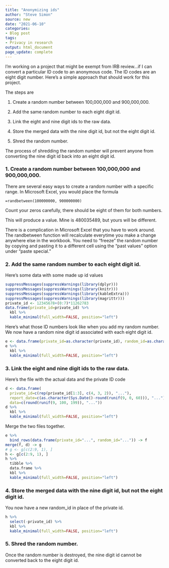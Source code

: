 ```yaml
---
title: "Anonymizing ids"
author: "Steve Simon"
source: new
date: "2021-06-10"
categories:
- Blog post
tags:
- Privacy in research
output: html_document
page_update: complete
---
```


I'm working on a project that might be exempt from IRB review...if I can convert a particular ID code to an anonymous code. The ID codes are an eight digit number. Here's a simple approach that should work for this project.

<!---More--->

The steps are

1. Create a random number between 100,000,000 and 900,000,000.

2. Add the same random number to each eight digit id.

3. Link the eight and nine digit ids to the raw data.

4. Store the merged data with the nine digit id, but not the eight digit id.

5. Shred the random number.

The process of shredding the random number will prevent anyone from converting the nine digit id back into an eight digit id.

### 1. Create a random number between 100,000,000 and 900,000,000.

There are several easy ways to create a random number with a specific range. In Microsoft Excel, you would place the formula

```{}
=randbetween(100000000, 900000000)
```

Count your zeros carefully, there should be eight of them for both numbers.

This will produce a value. Mine is 480035489, but yours will be different.

There is a complication in Microsoft Excel that you have to work around. The randbetween function will recalculate everytime you make a change anywhere else in the workbook. You need to "freeze" the random number by copying and pasting it to a different cell using the "past values" option under "paste special."

### 2. Add the same random number to each eight digit id.

Here's some data with some made up id values

```r
suppressMessages(suppressWarnings(library(dplyr)))
suppressMessages(suppressWarnings(library(knitr)))
suppressMessages(suppressWarnings(library(kableExtra)))
suppressMessages(suppressWarnings(library(magrittr)))
private_id <- 12345678+(0:7)*11262783
data.frame(private_id=private_id) %>%
  kbl %>%
  kable_minimal(full_width=FALSE, position="left")
```

Here's what those ID numbers look like when you add my random number. We now have a random nine digit id associated with each eight digit id.

```r
e <- data.frame(private_id=as.character(private_id), random_id=as.character(private_id+480035489))
e %>%
  kbl %>%
  kable_minimal(full_width=FALSE, position="left")
```

### 3. Link the eight and nine digit ids to the raw data.

Here's the file with the actual data and the private ID code

```r
d <- data.frame(
  private_id=c(rep(private_id[1:3], c(4, 3, 2)), "..."),
  report_date=c(as.character(Sys.Date()-round(runif(9, 0, 60))), "..."),
  data=c(round(runif(9, 100, 199)), "..."))
d %>%
  kbl %>%
  kable_minimal(full_width=FALSE, position="left")
```

Merge the two files together.

```r
e %>%
  bind_rows(data.frame(private_id="...", random_id="...")) -> f
merge(f, d) -> g
# g <- g[c(2:9, 1), ]
h <- g[c(2:9, 1), ]
h %>%
  tibble %>%
  data.frame %>%
  kbl %>%
  kable_minimal(full_width=FALSE, position="left")
```

### 4. Store the merged data with the nine digit id, but not the eight digit id.

You now have a new random_id in place of the private id.

```r
h %>%
  select(-private_id) %>%
  kbl %>%
  kable_minimal(full_width=FALSE, position="left")
```

### 5. Shred the random number.

Once the random number is destroyed, the nine digit id cannot be converted back to the eight digit id. 
